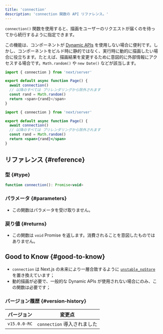 ```yaml
---
title: 'connection'
description: 'connection 関数の API リファレンス。'
---
```


`connection()` 関数を使用すると、描画をユーザーのリクエストが届くのを待ってから続行するように指定できます。

この機能は、コンポーネントが [Dynamic APIs](/docs/app/building-your-application/rendering/server-components#dynamic-apis) を使用しない場合に便利です。しかし、コンポーネントをビルド時に静的ではなく、実行時に動的に描画したい場合に役立ちます。たとえば、描画結果を変更するために意図的に外部情報にアクセスする場合です。`Math.random()` や `new Date()` などが該当します。

<Tabs>
<TabItem value="ts" label="TypeScript">

```ts title="app/page.tsx" switcher
import { connection } from 'next/server'

export default async function Page() {
  await connection()
  // 以降のすべては プリレンダリングから除外されます
  const rand = Math.random()
  return <span>{rand}</span>
}
```
</TabItem>
<TabItem value="jsx" label="JavaScript">

```jsx title="app/page.js" switcher
import { connection } from 'next/server'

export default async function Page() {
  await connection()
  // 以降のすべては プリレンダリングから除外されます
  const rand = Math.random()
  return <span>{rand}</span>
}
```
</TabItem>
</Tabs>


## リファレンス {#reference}

### 型 {#type}

```jsx
function connection(): Promise<void>
```

### パラメータ {#parameters}

- この関数はパラメータを受け取りません。

### 戻り値 {#returns}

- この関数は `void` Promise を返します。消費されることを意図したものではありません。

## Good to Know {#good-to-know}

- `connection` は Next.js の未来により一層合致するように [`unstable_noStore`](/docs/app/api-reference/functions/unstable_noStore) を置き換えています；
- 動的描画が必要で、一般的な Dynamic APIs が使用されない場合にのみ、この関数は必要です；

### バージョン履歴 {#version-history}

| バージョン      | 変更点                  |
| ------------ | ------------------------ |
| `v15.0.0-RC` | `connection` 導入されました |
